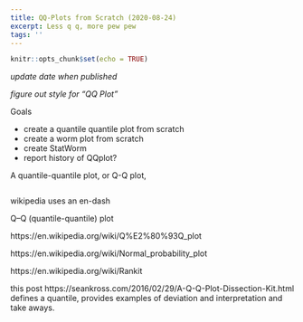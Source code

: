 ```yaml
---
title: QQ-Plots from Scratch (2020-08-24)
excerpt: Less q q, more pew pew
tags: ''
---
```


```r
knitr::opts_chunk$set(echo = TRUE)
```

*update date when published*

*figure out style for "QQ Plot"*

Goals

- create a quantile quantile plot from scratch
- create a worm plot from scratch
- create StatWorm
- report history of QQplot?


A quantile-quantile plot, or Q-Q plot, 


```r

```

wikipedia uses an en-dash 

Q–Q (quantile-quantile) plot

https://en.wikipedia.org/wiki/Q%E2%80%93Q_plot


https://en.wikipedia.org/wiki/Normal_probability_plot

https://en.wikipedia.org/wiki/Rankit

this post https://seankross.com/2016/02/29/A-Q-Q-Plot-Dissection-Kit.html defines a quantile, provides examples of deviation and interpretation and take aways. 
